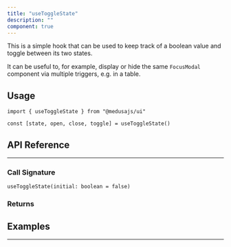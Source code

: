 ```yaml
---
title: "useToggleState"
description: ""
component: true
---
```



This is a simple hook that can be used to keep track of a boolean value and toggle between its two states.

It can be useful to, for example, display or hide the same `FocusModal` component
via multiple triggers, e.g. in a table.

## Usage

```tsx
import { useToggleState } from "@medusajs/ui"
```

```tsx
const [state, open, close, toggle] = useToggleState()
```

## API Reference

---

### Call Signature

`useToggleState(initial: boolean = false)`

### Returns

<HookValues hook="useToggleState" />

## Examples

---

<ComponentExample name="use-toggle-state-demo" />
